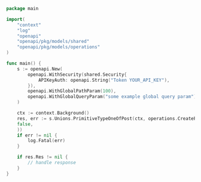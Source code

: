 ```go showLineNumbers copy filename="Primitive Type One Of Post usage example"
package main

import(
	"context"
	"log"
	"openapi"
	"openapi/pkg/models/shared"
	"openapi/pkg/models/operations"
)

func main() {
    s := openapi.New(
        openapi.WithSecurity(shared.Security{
            APIKeyAuth: openapi.String("Token YOUR_API_KEY"),
        }),
        openapi.WithGlobalPathParam(100),
        openapi.WithGlobalQueryParam("some example global query param"),
    )

    ctx := context.Background()
    res, err := s.Unions.PrimitiveTypeOneOfPost(ctx, operations.CreatePrimitiveTypeOneOfPostRequestBodyBoolean(
    false,
    ))
    if err != nil {
        log.Fatal(err)
    }

    if res.Res != nil {
        // handle response
    }
}
```
